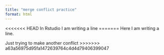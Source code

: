 ```yaml
---
title: "merge conflict practice"
format: html
---
```


<<<<<<< HEAD
In Rstudio I am writing a line
=======
Here I am writing a line. 

Just trying to make another conflict
>>>>>>> a63a56975d95fa1472639764c4d4d79406399047
